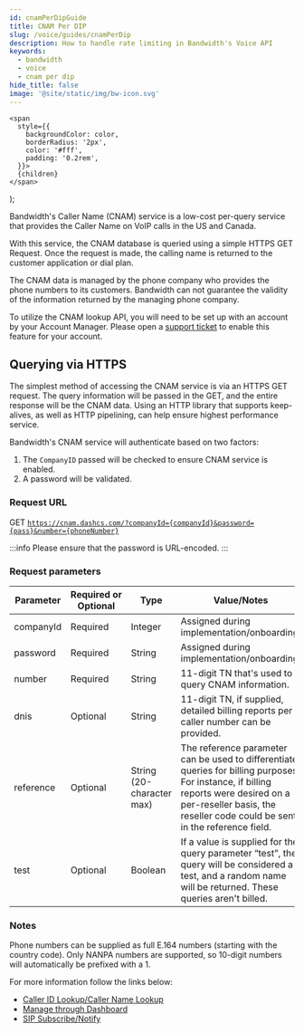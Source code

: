 ```yaml
---
id: cnamPerDipGuide
title: CNAM Per DIP
slug: /voice/guides/cnamPerDip
description: How to handle rate limiting in Bandwidth's Voice API
keywords:
  - bandwidth
  - voice
  - cnam per dip
hide_title: false
image: '@site/static/img/bw-icon.svg'
---
```



    <span
      style={{
        backgroundColor: color,
        borderRadius: '2px',
        color: '#fff',
        padding: '0.2rem',
      }}>
      {children}
    </span>
  );

Bandwidth's Caller Name (CNAM) service is a low-cost per-query service that provides the Caller Name on VoIP calls in the US and Canada.

With this service, the CNAM database is queried using a simple HTTPS GET Request. Once the request is made, the calling name is returned to the customer application or dial plan.

The CNAM data is managed by the phone company who provides the phone numbers to its customers. Bandwidth can not guarantee the validity of the information returned by the managing phone company.

To utilize the CNAM lookup API, you will need to be set up with an account by your Account Manager.
Please open a [support ticket](https://support.bandwidth.com/hc/en-us/requests/new) to enable this feature for your account.

## Querying via HTTPS
The simplest method of accessing the CNAM service is via an HTTPS GET request.
The query information will be passed in the GET, and the entire response will be the CNAM data.
Using an HTTP library that supports keep-alives, as well as HTTP pipelining, can help ensure highest performance service.

Bandwidth's CNAM service will authenticate based on two factors:
   1. The `CompanyID` passed will be checked to ensure CNAM service is enabled.
   1. A password will be validated.

### Request URL
<Highlight color="#00bf8c">GET</Highlight> <code>https://cnam.dashcs.com/?companyId={companyId}&password={pass}&number={phoneNumber}</code>

:::info
Please ensure that the password is URL-encoded.
:::

### Request parameters
| Parameter | Required or Optional | Type                      | Value/Notes |
|-----------|----------------------|---------------------------|-------------|
| companyId | Required             | Integer                   | Assigned during implementation/onboarding. |
| password  | Required             | String                    | Assigned during implementation/onboarding. |
| number    | Required             | String                    | 11-digit TN that's used to query CNAM information. |
| dnis      | Optional             | String                    | 11-digit TN, if supplied, detailed billing reports per caller number can be provided. |
| reference | Optional             | String (20-character max) | The reference parameter can be used to differentiate queries for billing purposes. For instance, if billing reports were desired on a per-reseller basis, the reseller code could be sent in the reference field. |
| test      | Optional             | Boolean                   | If a value is supplied for the query parameter “test”, the query will be considered a test, and a random name will be returned. These queries aren't billed. |

### Notes
Phone numbers can be supplied as full E.164 numbers (starting with the country code).
Only NANPA numbers are supported, so 10-digit numbers will automatically be prefixed with a 1.

For more information follow the links below:
  * [Caller ID Lookup/Caller Name Lookup](/https://www.bandwidth.com/glossary/caller-id-lookup//)
  * [Manage through Dashboard](https://support.bandwidth.com/hc/en-us/articles/360025716114-How-to-Identify-and-Manage-Telephone-Numbers-Enabled-with-CNAM-)
  * [SIP Subscribe/Notify](https://support.bandwidth.com/hc/en-us/articles/360001519453-CNAM-Subscribe-Notify)
